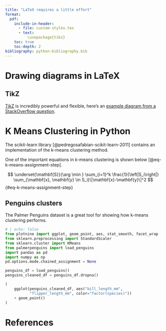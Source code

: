```yaml
---
title: "LaTeX requires a little effort"
format:
  pdf:
    include-in-header: 
      - file: custom-styles.tex
      - text:
          \usepackage{tikz}
    toc: true
    toc-depth: 2
bibliography: python-bibliography.bib
---
```


# Drawing diagrams in LaTeX

## TikZ

[TikZ](https://en.wikipedia.org/wiki/PGF/TikZ) is incredibly powerful and flexible, here's an [example diagram from a StackOverflow question](https://tex.stackexchange.com/a/635164).

\begin{tikzpicture}
\draw   (0,0) circle[radius=10mm] node [yshift=-13mm] {Unit\_Circle};
\fill   (0,0) circle[radius=1pt]  node [above,font=\small] {$P$};
\draw   (0,0) -- node [above,font=\small] {$a$} (1,0);
%
\fill[gray] (3,0) circle[radius=10mm] node [text=black,yshift=-13mm] {Disc};
\end{tikzpicture}

# K Means Clustering in Python

The scikit-learn library [@pedregosafabian-scikit-learn-2011] contains an implementation of the k-means clustering method.

\par

One of the important equations in k-means clustering is shown below [@eq-k-means-assignment-step].

$$
\underset{\mathbf{S}}{\arg \min } \sum_{i=1}^k \frac{1}{\left|S_i\right|} \sum_{\mathbf{x}, \mathbf{y} \in S_i}\|\mathbf{x}-\mathbf{y}\|^2
$$ {#eq-k-means-assignment-step}

## Penguins clusters

The Palmer Penguins dataset is a great tool for showing how k-means clustering performs.

```python
# | echo: false
from plotnine import ggplot, geom_point, aes, stat_smooth, facet_wrap
from sklearn.preprocessing import StandardScaler
from sklearn.cluster import KMeans
from palmerpenguins import load_penguins
import pandas as pd
import numpy as np
pd.options.mode.chained_assignment = None

penguins_df = load_penguins()
penguins_cleaned_df = penguins_df.dropna()

(
    ggplot(penguins_cleaned_df, aes("bill_length_mm",
           "flipper_length_mm", color="factor(species)"))
    + geom_point()
)
```

# References

::: {#refs}
:::